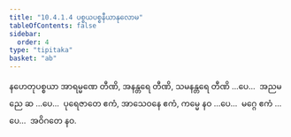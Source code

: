 ```yaml
---
title: "10.4.1.4 ပစ္စယပစ္စနီယာနုလောမ"
tableOfContents: false
sidebar:
  order: 4
type: "tipitaka"
basket: "ab"
---
```



<DynamicBreadcrumb />

<Division number="153">

<Paragraph number="2690">
နဟေတုပစ္စယာ အာရမ္မဏေ တီဏိ, အနန္တရေ တီဏိ, သမနန္တရေ တီဏိ …ပေ…  အညမညေ ဆ …ပေ…  ပုရေဇာတေ ဧကံ, အာသေဝနေ ဧကံ, ကမ္မေ နဝ …ပေ…  မဂ္ဂေ ဧကံ …ပေ…  အဝိဂတေ နဝ.
</Paragraph>
</Division>